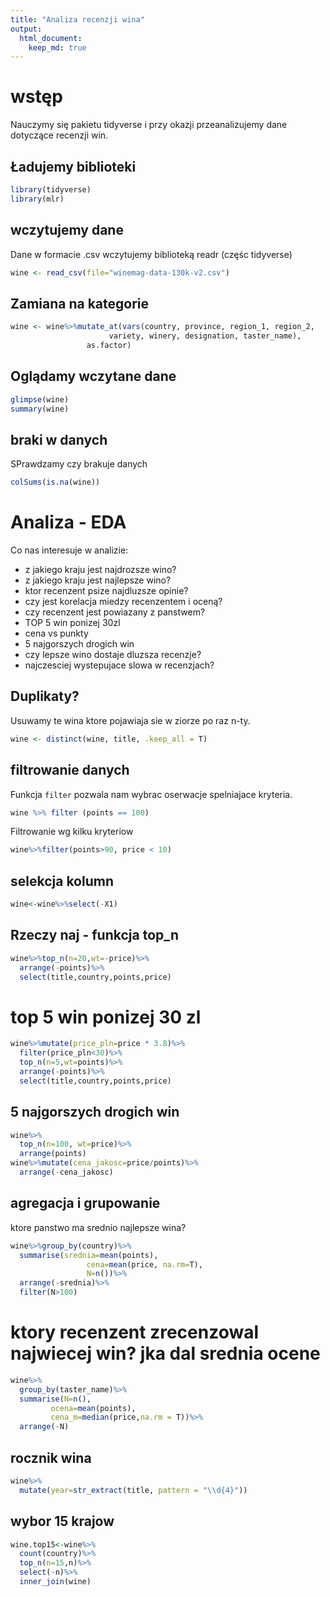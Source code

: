 ```yaml
---
title: "Analiza recenzji wina"
output: 
  html_document:
    keep_md: true
---
```


# wstęp

Nauczymy się pakietu tidyverse i przy okazji przeanalizujemy dane dotyczące recenzji win.

## Ładujemy biblioteki

```r
library(tidyverse)
library(mlr)
```

## wczytujemy dane

Dane w formacie .csv wczytujemy biblioteką readr (częśc tidyverse)

```r
wine <- read_csv(file="winemag-data-130k-v2.csv")
```

## Zamiana na kategorie

```r
wine <- wine%>%mutate_at(vars(country, province, region_1, region_2,
                      variety, winery, designation, taster_name),
                 as.factor)
```


## Oglądamy wczytane dane

```r
glimpse(wine)
summary(wine)
```

## braki w danych

SPrawdzamy czy brakuje danych

```r
colSums(is.na(wine))
```

# Analiza - EDA

Co nas interesuje w analizie:

- z jakiego kraju jest najdrozsze wino?
- z jakiego kraju jest najlepsze wino?
- ktor recenzent psize najdluzsze opinie?
- czy jest korelacja miedzy recenzentem i oceną?
- czy recenzent jest powiazany z panstwem?
- TOP 5 win ponizej 30zl
- cena vs punkty
- 5 najgorszych drogich win
- czy lepsze wino dostaje dluzsza recenzje?
- najczesciej wystepujace slowa w recenzjach?

## Duplikaty?

Usuwamy te wina ktore pojawiaja sie w ziorze po raz n-ty.

```r
wine <- distinct(wine, title, .keep_all = T)
```

## filtrowanie danych

Funkcja `filter` pozwala nam wybrac oserwacje spelniajace kryteria.

```r
wine %>% filter (points == 100)
```

Filtrowanie wg kilku kryteriow

```r
wine%>%filter(points>90, price < 10)
```

## selekcja kolumn

```r
wine<-wine%>%select(-X1)
```

## Rzeczy naj - funkcja top_n

```r
wine%>%top_n(n=20,wt=-price)%>%
  arrange(-points)%>%
  select(title,country,points,price)
```

# top 5 win ponizej 30 zl

```r
wine%>%mutate(price_pln=price * 3.8)%>%
  filter(price_pln<30)%>%
  top_n(n=5,wt=points)%>%
  arrange(-points)%>%
  select(title,country,points,price)
```

## 5 najgorszych drogich win

```r
wine%>%
  top_n(n=100, wt=price)%>%
  arrange(points)
wine%>%mutate(cena_jakosc=price/points)%>%
  arrange(-cena_jakosc)

```

## agregacja i grupowanie

ktore panstwo ma srednio najlepsze wina?

```r
wine%>%group_by(country)%>%
  summarise(srednia=mean(points),
                 cena=mean(price, na.rm=T),
                 N=n())%>%
  arrange(-srednia)%>%
  filter(N>100)
```

# ktory recenzent zrecenzowal najwiecej win? jka dal srednia ocene

```r
wine%>%
  group_by(taster_name)%>%
  summarise(N=n(),
         ocena=mean(points),
         cena_m=median(price,na.rm = T))%>%
  arrange(-N)
```

## rocznik wina

```r
wine%>%
  mutate(year=str_extract(title, pattern = "\\d{4}"))
```

## wybor 15 krajow

```r
wine.top15<-wine%>%
  count(country)%>%
  top_n(n=15,n)%>%
  select(-n)%>%
  inner_join(wine)
```























